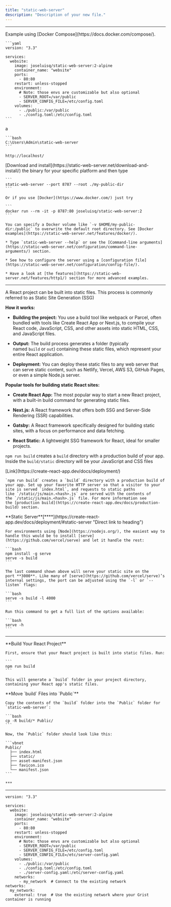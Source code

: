 ```yaml
---
title: "static-web-server"
description: "Description of your new file."
---
```


<CardGroup cols={3}>
  <Card title="Github" icon="github" href="https://github.com/static-web-server/static-web-server" />

  <Card title="Docs" icon="book" href="https://static-web-server.net/getting-started/" />

  <Card title="Docker" icon="docker" color="blue" href="https://hub.docker.com/r/joseluisq/static-web-server/" />
</CardGroup>

***

<AccordionGroup>
  <Accordion title="Docker Compose" defaultOpen={false} icon="docker">
    Example using [Docker Compose](https://docs.docker.com/compose/).

    ```yaml
    version: "3.3"

    services:
      website:
        image: joseluisq/static-web-server:2-alpine
        container_name: "website"
        ports:
          - 80:80
        restart: unless-stopped
        environment:
          # Note: those envs are customizable but also optional
          - SERVER_ROOT=/var/public
          - SERVER_CONFIG_FILE=/etc/config.toml
        volumes:
          - ./public:/var/public
          - ./config.toml:/etc/config.toml
    ```
  </Accordion>

  <Accordion title="Folder" defaultOpen={false} icon="folder">
    a

    ```bash
    C:\Users\Admin\static-web-server
    ```

    http://localhost/
  </Accordion>

  <Accordion title="Getting Started" defaultOpen={false}>
    [Download and install](https://static-web-server.net/download-and-install/) the binary for your specific platform and then type

    ```
    static-web-server --port 8787 --root ./my-public-dir
    ```

    Or if you use [Docker](https://www.docker.com/) just try

    ```
    docker run --rm -it -p 8787:80 joseluisq/static-web-server:2
    ```

    You can specify a Docker volume like `-v $HOME/my-public-dir:/public` to overwrite the default root directory. See [Docker examples](https://static-web-server.net/features/docker/).

    * Type `static-web-server --help` or see the [Command-line arguments](https://static-web-server.net/configuration/command-line-arguments/) section.

    * See how to configure the server using a [configuration file](https://static-web-server.net/configuration/config-file/).

    * Have a look at [the features](https://static-web-server.net/features/http1/) section for more advanced examples.
  </Accordion>
</AccordionGroup>

***

<Accordion title="React project built into static files" defaultOpen={false}>
  <Tip>
    A React project can be built into static files. This process is commonly referred to as Static Site Generation (SSG)
  </Tip>

  **How it works:**

  * **Building the project:**
    You use a build tool like webpack or Parcel, often bundled with tools like Create React App or Next.js, to compile your React code, JavaScript, CSS, and other assets into static HTML, CSS, and JavaScript files.

  * **Output:**
    The build process generates a folder (typically named `build` or `out`) containing these static files, which represent your entire React application.

  * **Deployment:**
    You can deploy these static files to any web server that can serve static content, such as Netlify, Vercel, AWS S3, GitHub Pages, or even a simple Node.js server.

  **Popular tools for building static React sites:**

  * **Create React App:**
    The most popular way to start a new React project, with a built-in build command for generating static files.

  * **Next.js:**
    A React framework that offers both SSG and Server-Side Rendering (SSR) capabilities.

  * **Gatsby:**
    A React framework specifically designed for building static sites, with a focus on performance and data fetching.

  * **React Static:**
    A lightweight SSG framework for React, ideal for smaller projects.
</Accordion>

`npm run build` creates a `build` directory with a production build of your app. Inside the `build/static` directory will be your JavaScript and CSS files

<AccordionGroup>
  <Accordion title="Create React App" defaultOpen={false}>
    [Link](https://create-react-app.dev/docs/deployment/)

    `npm run build` creates a `build` directory with a production build of your app. Set up your favorite HTTP server so that a visitor to your site is served `index.html`, and requests to static paths like `/static/js/main.<hash>.js` are served with the contents of the `/static/js/main.<hash>.js` file. For more information see the [production build](https://create-react-app.dev/docs/production-build) section.
  </Accordion>

  <Accordion title="Deployment" defaultOpen={false}>
    **Static Server**[**​**](https://create-react-app.dev/docs/deployment/#static-server "Direct link to heading")

    For environments using [Node](https://nodejs.org/), the easiest way to handle this would be to install [serve](https://github.com/vercel/serve) and let it handle the rest:

    ```bash
    npm install -g serve
    serve -s build
    ```

    The last command shown above will serve your static site on the port **3000**. Like many of [serve](https://github.com/vercel/serve)’s internal settings, the port can be adjusted using the `-l` or `--listen` flags:

    ```bash
    serve -s build -l 4000
    ```

    Run this command to get a full list of the options available:

    ```bash
    serve -h
    ```
  </Accordion>
</AccordionGroup>

***

<AccordionGroup>
  <Accordion title="React" defaultOpen={false} icon="react">
    **Build Your React Project**

    First, ensure that your React project is built into static files. Run:

    ```
    npm run build
    ```

    This will generate a `build` folder in your project directory, containing your React app's static files.
  </Accordion>

  <Accordion title="Move Build Files > Public" defaultOpen={false} icon="file">
    **Move `build` Files into `Public`**

    Copy the contents of the `build` folder into the `Public` folder for `static-web-server`:

    ```bash
    cp -R build/* Public/
    ```

    Now, the `Public` folder should look like this:

    ```vbnet
    Public/
      ├── index.html
      ├── static/
      ├── asset-manifest.json
      ├── favicon.ico
      └── manifest.json
    ```

    ***
  </Accordion>
</AccordionGroup>

***

```
version: "3.3"

services:
  website:
    image: joseluisq/static-web-server:2-alpine
    container_name: "website"
    ports:
      - 80:80
    restart: unless-stopped
    environment:
      # Note: those envs are customizable but also optional
      - SERVER_ROOT=/var/public
      - SERVER_CONFIG_FILE=/etc/config.toml
      - SERVER_CONFIG_FILE=/etc/server-config.yaml
    volumes:
      - ./public:/var/public
      - ./config.toml:/etc/config.toml
      - ./server-config.yaml:/etc/server-config.yaml
    networks:
      - my_network  # Connect to the existing network
networks:
  my_network:
    external: true  # Use the existing network where your Grist container is running
```